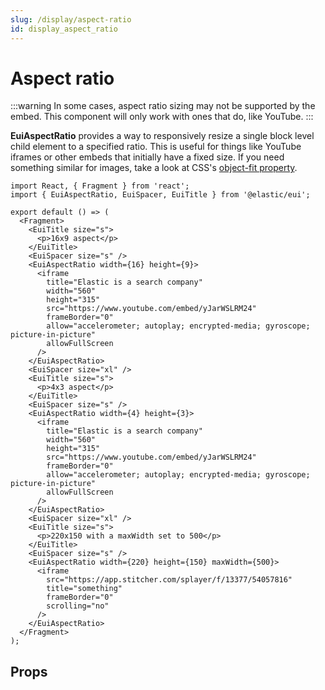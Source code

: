 ```yaml
---
slug: /display/aspect-ratio
id: display_aspect_ratio
---
```


# Aspect ratio

:::warning
In some cases, aspect ratio sizing may not be supported by the embed. This component will only work with ones that do, like YouTube.
:::

**EuiAspectRatio** provides a way to responsively resize a single block level child element to a specified ratio. This is useful for things like YouTube iframes or other embeds that initially have a fixed size. If you need something similar for images, take a look at CSS's [object-fit property](https://www.w3schools.com/css/css3_object-fit.asp).

```tsx interactive
import React, { Fragment } from 'react';
import { EuiAspectRatio, EuiSpacer, EuiTitle } from '@elastic/eui';

export default () => (
  <Fragment>
    <EuiTitle size="s">
      <p>16x9 aspect</p>
    </EuiTitle>
    <EuiSpacer size="s" />
    <EuiAspectRatio width={16} height={9}>
      <iframe
        title="Elastic is a search company"
        width="560"
        height="315"
        src="https://www.youtube.com/embed/yJarWSLRM24"
        frameBorder="0"
        allow="accelerometer; autoplay; encrypted-media; gyroscope; picture-in-picture"
        allowFullScreen
      />
    </EuiAspectRatio>
    <EuiSpacer size="xl" />
    <EuiTitle size="s">
      <p>4x3 aspect</p>
    </EuiTitle>
    <EuiSpacer size="s" />
    <EuiAspectRatio width={4} height={3}>
      <iframe
        title="Elastic is a search company"
        width="560"
        height="315"
        src="https://www.youtube.com/embed/yJarWSLRM24"
        frameBorder="0"
        allow="accelerometer; autoplay; encrypted-media; gyroscope; picture-in-picture"
        allowFullScreen
      />
    </EuiAspectRatio>
    <EuiSpacer size="xl" />
    <EuiTitle size="s">
      <p>220x150 with a maxWidth set to 500</p>
    </EuiTitle>
    <EuiSpacer size="s" />
    <EuiAspectRatio width={220} height={150} maxWidth={500}>
      <iframe
        src="https://app.stitcher.com/splayer/f/13377/54057816"
        title="something"
        frameBorder="0"
        scrolling="no"
      />
    </EuiAspectRatio>
  </Fragment>
);
```

## Props


<PropTable definition={docgen.EuiAspectRatio} />
